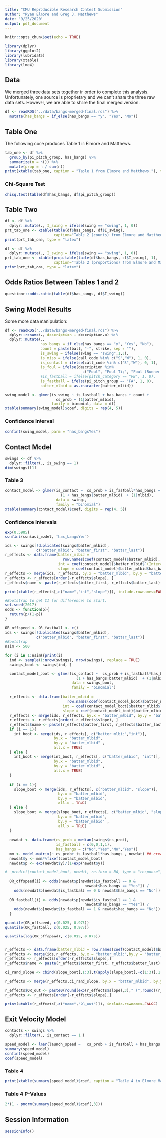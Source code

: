 ```yaml
---
title: "CMU Reproducible Research Contest Submission"
author: "Ryan Elmore and Greg J. Matthews"
date: "9/25/2020"
output: pdf_document
---
```


```r
knitr::opts_chunk$set(echo = TRUE)
```

```r
library(dplyr)
library(ggplot2)
library(lubridate)
library(xtable)
library(lme4)
```

## Data

We merged three data sets together in order to complete this analysis. 
Unfortunately, one source is proprietary and we can't share the three raw data
sets. However, we are able to share the final merged version. 

```r
df <- readRDS("../data/bangs-merged-final.rds") %>%
  mutate(has_bangs = if_else(has_bangs == "y", "Yes", "No"))
```

## Table One

The following code produces Table 1 in Elmore and Matthews. 

```r
tab_one <- df %>% 
  group_by(pi_pitch_group, has_bangs) %>% 
  summarize(n = n()) %>% 
  mutate(prop = n / sum(n))
print(xtable(tab_one, caption = "Table 1 from Elmore and Matthews."), type = "latex")
```

### Chi-Square Test

```r
chisq.test(table(df$has_bangs, df$pi_pitch_group))
```

## Table Two

```r
df <- df %>% 
  dplyr::mutate(., I_swing = ifelse(swing == "swing", 1, 0))
prt_tab_one <- xtable(table(df$has_bangs, df$I_swing),
                      caption="Table 2 (counts) from Elmore and Matthews", digits = c(3, 3, 3))
print(prt_tab_one, type = "latex")
```

```r
df <- df %>% 
  dplyr::mutate(., I_swing = ifelse(swing == "swing", 1, 0))
prt_tab_one <- xtable(prop.table(table(df$has_bangs, df$I_swing), 1),
                      caption="Table 2 (proportions) from Elmore and Matthews", digits = c(3, 3, 3))
print(prt_tab_one, type = "latex")
```

## Odds Ratios Between Tables 1 and 2

```r
questionr::odds.ratio(table(df$has_bangs, df$I_swing))
```

## Swing Model Results

Some more data manipulation:

```r
df <- readRDS("../data/bangs-merged-final.rds") %>%
  dplyr::rename(., description = description.x) %>% 
  dplyr::mutate(.,
                has_bangs = if_else(has_bangs == "y", "Yes", "No"),
                count = paste(ball, "-", strike, sep = ""),
                is_swing = ifelse(swing == "swing",1,0),
                is_miss = ifelse(call_code %in% c("S","W"), 1, 0),
                is_contact = ifelse(call_code %in% c("S","W"), 0, 1),
                is_foul = ifelse(description %in% 
                                   c("Foul", "Foul Tip", "Foul (Runner Going)"),1, 0),
                #is_fastball = ifelse(pitch_category == "FB", 1, 0), 
                is_fastball = ifelse(pi_pitch_group == "FA", 1, 0),
                batter_mlbid = as.character(batter_mlbid))
```

```r
swing_model <- glmer(is_swing ~ is_fastball + has_bangs + count + 
                       cs_prob + (1|batter_mlbid),
                     family = binomial, data = df)
xtable(summary(swing_model)$coef, digits = rep(4, 5))
```

### Confidence Interval

```r
confint(swing_model, parm = "has_bangsYes")
```

## Contact Model

```r
swings <- df %>% 
  dplyr::filter(., is_swing == 1)
dim(swings)[1]
```

### Table 3

```r
contact_model <- glmer(is_contact ~  cs_prob + is_fastball*has_bangs + 
                         (1 + has_bangs|batter_mlbid)  + (1|mlbid), 
                       data = swings, 
                       family = "binomial")
xtable(summary(contact_model)$coef, digits = rep(4, 5))
```

### Confidence Intervals

```r
exp(0.5905)
confint(contact_model, "has_bangsYes")

ids <- swings[!duplicated(swings$batter_mlbid),
              c("batter_mlbid", "batter_first", "batter_last")]
r_effects <- data.frame(batter_mlbid = 
                          row.names(coef(contact_model)$batter_mlbid), 
                        int = coef(contact_model)$batter_mlbid$`(Intercept)`,
                        slope = coef(contact_model)$batter_mlbid$has_bangsYes)
r_effects <- merge(ids, r_effects, by.x = "batter_mlbid", by.y = "batter_mlbid")
r_effects <- r_effects[order(-r_effects$slope), ]
r_effects$name <- paste(r_effects$batter_first, r_effects$batter_last)
```

```r
print(xtable(r_effects[,c("name","int","slope")]), include.rownames=FALSE)
```

```r
#Bootstrap to get CI for differences to start.  
set.seed(2017)
odds <- function(p){
  return(p/(1-p))
} 

OR_offspeed <- OR_fastball <- c()
ids <- swings[!duplicated(swings$batter_mlbid),
              c("batter_mlbid", "batter_first", "batter_last")]
#Bootstrap 
nsim <- 500

for (i in 1:nsim){print(i)
  ind <- sample(1:nrow(swings), nrow(swings), replace = TRUE)
  swings_boot <- swings[ind, ]
  
  contact_model_boot <- glmer(is_contact ~  cs_prob + is_fastball*has_bangs + 
                                (1 + has_bangs|batter_mlbid)  + (1|mlbid), 
                              data = swings_boot, 
                              family = "binomial")
  
  r_effects <- data.frame(batter_mlbid =
                            row.names(coef(contact_model_boot)$batter_mlbid),
                          int = coef(contact_model_boot)$batter_mlbid$`(Intercept)`,
                          slope = coef(contact_model_boot)$batter_mlbid$has_bangsYes)
  r_effects <- merge(ids, r_effects, by.x = "batter_mlbid", by.y = "batter_mlbid")
  r_effects <- r_effects[order(-r_effects$slope), ]
  r_effects$name <- paste(r_effects$batter_first, r_effects$batter_last)
  if (i == 1){
    int_boot <- merge(ids, r_effects[, c("batter_mlbid","int")], 
                      by.x = "batter_mlbid", 
                      by.y = "batter_mlbid" , 
                      all.x = TRUE)
  } else {
    int_boot <- merge(int_boot, r_effects[, c("batter_mlbid", "int")], 
                      by.x = "batter_mlbid", 
                      by.y = "batter_mlbid" , 
                      all.x = TRUE)
  }
  
  if (i == 1){
    slope_boot <- merge(ids, r_effects[, c("batter_mlbid", "slope")], 
                        by.x = "batter_mlbid", 
                        by.y = "batter_mlbid", 
                        all.x = TRUE)
  } else {
    slope_boot <- merge(slope_boot, r_effects[, c("batter_mlbid", "slope")], 
                        by.x = "batter_mlbid", 
                        by.y = "batter_mlbid" , 
                        all.x = TRUE)
  }
  
  newdat <- data.frame(cs_prob = median(swings$cs_prob), 
                       is_fastball = c(0,0,1,1), 
                       has_bangs = c("No","Yes","No","Yes"))
  mm <- model.matrix(~ cs_prob+ is_fastball*has_bangs , newdat) ## create
  newdat$y <- mm%*%fixef(contact_model_boot)
  newdat$p <- exp(newdat$y)/(1+exp(newdat$y))
  
#  predict(contact_model_boot, newdat, re.form = NA, type = "response") #would give the same results
  
  OR_offspeed[i] <- odds(newdat$p[newdat$is_fastball == 0 & 
                                    newdat$has_bangs == "Yes"]) /
    odds(newdat$p[newdat$is_fastball == 0 & newdat$has_bangs == "No"])
  
  OR_fastball[i] <- odds(newdat$p[newdat$is_fastball == 1 & 
                                    newdat$has_bangs == "Yes"]) /
    odds(newdat$p[newdat$is_fastball == 1 & newdat$has_bangs == "No"])
  }

quantile(OR_offspeed, c(0.025, 0.975))
quantile(OR_fastball, c(0.025, 0.975))

quantile(log(OR_offspeed), c(0.025, 0.975))


r_effects <- data.frame(batter_mlbid = row.names(coef(contact_model)$batter_mlbid), int = coef(contact_model)$batter_mlbid$`(Intercept)`,slope = coef(contact_model)$batter_mlbid$has_bangsYes)
r_effects <- merge(ids,r_effects, by.x = "batter_mlbid",by.y = "batter_mlbid")
r_effects <- r_effects[order(-r_effects$slope),]
r_effects$name <- paste(r_effects$batter_first, r_effects$batter_last)

ci_rand_slope <- cbind(slope_boot[,1:3],t(apply(slope_boot[,-c(1:3)],1,function(x){exp(quantile(x, c(0.025, 0.975)))})))

r_effects <- merge(r_effects,ci_rand_slope, by.x = "batter_mlbid", by.y = "batter_mlbid",all.x = TRUE)

r_effects$OR_out <- paste0(round(exp(r_effects$slope),3)," (",round((r_effects$`2.5%`),3),", ",round((r_effects$`97.5%`),3),")")
r_effects <- r_effects[order(-r_effects$slope),]

print(xtable(r_effects[,c("name","OR_out")]), include.rownames=FALSE)
```

## Exit Velocity Model

```r
contacts <- swings %>% 
  dplyr::filter(., is_contact == 1 )

speed_model <- lmer(launch_speed ~   cs_prob + is_fastball + has_bangs   + (1|batter_mlbid) + (1|mlbid)  , data = contacts)
summary(speed_model)
confint(speed_model)
coef(speed_model)
```

### Table 4

```r
print(xtable(summary(speed_model)$coef, caption = "Table 4 in Elmore Matthews"))
```

### Table 4 P-Values

```r
2*(1 - pnorm(summary(speed_model)$coef[,3]))
```

## Session Information

```r
sessionInfo()
```

